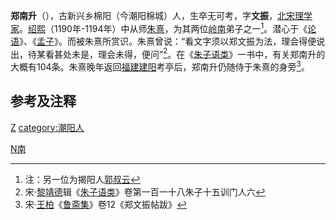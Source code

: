 '''郑南升'''（{{bd|？||？||catIdx=Ｃ郑}}），古新兴乡棉阳（今潮阳棉城）人，生卒无可考，字'''文振'''，[[北宋|北宋]][[理学家|理学家]]。[[绍熙|绍熙]]（1190年-1194年）中从师[[朱熹|朱熹]]，为其两位[[岭南|岭南]]弟子之一<ref>注：另一位为揭阳人[[郭叔云|郭叔云]]</ref>。潜心于《[[论语|论语]]》、《[[孟子|孟子]]》。而被朱熹所赏识。朱熹曾说：“看文字须以郑文振为法，理会得便说出，待某看甚处未是，理会未得，便问”<ref>宋·[[黎靖德|黎靖德]]辑《[[朱子语类|朱子语类]]》卷第一百一十八朱子十五训门人六</ref>。在《[[朱子语类|朱子语类]]》一书中，有关郑南升的大概有104条。朱熹晚年返回[[福建|福建]][[建阳|建阳]]考亭后，郑南升仍随侍于朱熹的身旁<ref>宋·[[王柏|王柏]]《[[鲁斋集|鲁斋集]]》卷12《郑文振帖跋》</ref>。

==参考及注释==
{{reflist}}
{{宋朝人物小作品}}

[[category:宋朝理学家|Z]]
[[category:潮阳人|category:潮阳人]]
[[Category:鄭姓|N南]]